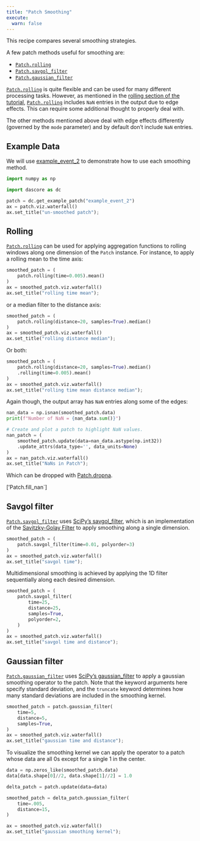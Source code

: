 ```yaml
---
title: "Patch Smoothing"
execute:
  warn: false
---
```


This recipe compares several smoothing strategies.

A few patch methods useful for smoothing are: 

- [`Patch.rolling`](`dascore.Patch.rolling`)
- [`Patch.savgol_filter`](`dascore.Patch.savgol_filter`)
- [`Patch.gaussian_filter`](`dascore.Patch.gaussian_filter`)


:::{.callout-note}
[`Patch.rolling`](`dascore.Patch.rolling`) is quite flexible and can be used for many different processing tasks. However, as mentioned in the [rolling section of the tutorial](/tutorial/processing.qmd#rolling), [`Patch.rolling`](`dascore.Patch.rolling`) includes `NaN` entries in the output due to edge effects. This can require some additional thought to properly deal with.

The other methods mentioned above deal with edge effects differently (governed by the `mode` parameter) and by default don't include `NaN` entries.
:::

## Example Data

We will use [example_event_2](`dascore.examples.example_event_2`) to demonstrate how to use each smoothing method.

```python
import numpy as np

import dascore as dc

patch = dc.get_example_patch("example_event_2")
ax = patch.viz.waterfall()
ax.set_title("un-smoothed patch");
```

## Rolling

[`Patch.rolling`](`dascore.Patch.rolling`) can be used for applying aggregation functions to rolling windows along one dimension of the `Patch` instance. For instance, to apply a rolling mean to the time axis:

```python
smoothed_patch = (
    patch.rolling(time=0.005).mean()
)
ax = smoothed_patch.viz.waterfall()
ax.set_title("rolling time mean");
```

or a median filter to the distance axis:

```python
smoothed_patch = (
    patch.rolling(distance=20, samples=True).median()
)
ax = smoothed_patch.viz.waterfall()
ax.set_title("rolling distance median");
```

Or both:
```python
smoothed_patch = (
    patch.rolling(distance=20, samples=True).median()
    .rolling(time=0.005).mean()
)
ax = smoothed_patch.viz.waterfall()
ax.set_title("rolling time mean distance median");
```

Again though, the output array has `NaN` entries along some of the edges:

```python
nan_data = np.isnan(smoothed_patch.data)
print(f"Number of NaN = {nan_data.sum()}")

# Create and plot a patch to highlight NaN values.
nan_patch = (
    smoothed_patch.update(data=nan_data.astype(np.int32))
    .update_attrs(data_type='', data_units=None)
)
ax = nan_patch.viz.waterfall()
ax.set_title("NaNs in Patch");
```

Which can be dropped with [Patch.dropna](`dascore.Patch.dropna`). 

['Patch.fill_nan`]

## Savgol filter

[`Patch.savgol_filter`](`dascore.Patch.savgol_filter`) uses [SciPy's savgol_filter](https://docs.scipy.org/doc/scipy/reference/generated/scipy.signal.savgol_filter.html), which is an implementation of the [Savitzky-Golay Filter](https://en.wikipedia.org/wiki/Savitzky%E2%80%93Golay_filter) to apply smoothing along a single dimension. 

```python
smoothed_patch = (
    patch.savgol_filter(time=0.01, polyorder=3)
)
ax = smoothed_patch.viz.waterfall()
ax.set_title("savgol time");
```

Multidimensional smoothing is achieved by applying the 1D filter sequentially along each desired dimension. 

```python
smoothed_patch = (
    patch.savgol_filter(
        time=25, 
        distance=25, 
        samples=True,
        polyorder=2,
    )
)
ax = smoothed_patch.viz.waterfall()
ax.set_title("savgol time and distance");
```

## Gaussian filter

[`Patch.gaussian_filter`](`dascore.Patch.gaussian_filter`) uses [SciPy's gaussian_filter](https://docs.scipy.org/doc/scipy/reference/generated/scipy.ndimage.gaussian_filter.html) to apply a gaussian smoothing operator to the patch. Note that the keyword arguments here specify standard deviation, and the `truncate` keyword determines how many standard deviations are included in the smoothing kernel.

```python
smoothed_patch = patch.gaussian_filter(
    time=5, 
    distance=5, 
    samples=True,
)
ax = smoothed_patch.viz.waterfall()
ax.set_title("gaussian time and distance");
```

To visualize the smoothing kernel we can apply the operator to a patch whose data are all 0s except for a single 1 in the center.

```python
data = np.zeros_like(smoothed_patch.data)
data[data.shape[0]//2, data.shape[1]//2] = 1.0

delta_patch = patch.update(data=data)

smoothed_patch = delta_patch.gaussian_filter(
    time=.005, 
    distance=15,
) 

ax = smoothed_patch.viz.waterfall()
ax.set_title("gaussian smoothing kernel");
```
